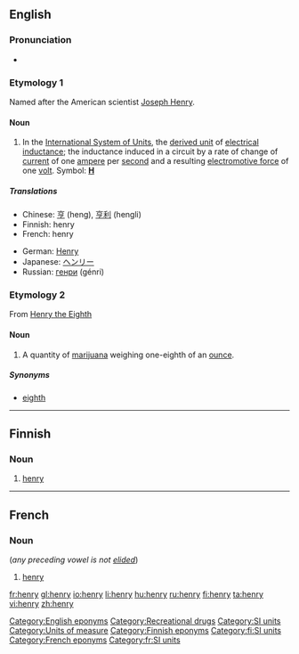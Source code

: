 ==English==

===Pronunciation===
* {{audio|en-us-henry.ogg|Audio (US)}}

===Etymology 1===
{{wikipedia|Henry (inductance)}}
Named after the American scientist [[w:Joseph Henry|Joseph Henry]].

====Noun====
{{en-noun|pl=henries|pl2=henrys}}

# In the [[International System of Units]], the [[derived unit]] of [[electrical inductance]]; the inductance induced in a circuit by a rate of change of [[current]] of one [[ampere]] per [[second]] and a resulting [[electromotive force]] of one [[volt]].  Symbol: '''[[H]]'''

=====Translations=====
{{trans-top|SI unit for electrical inductance}}
* Chinese: [[亨]] (heng), [[亨利]] (hengli)
* Finnish: henry
* French: henry {{m}}
{{trans-mid}}
* German: [[Henry]] {{n}}
* Japanese: [[ヘンリー]]
* Russian: [[генри]] (génri)
{{trans-bottom}}

===Etymology 2===
From [[w:Henry VIII|Henry the Eighth]]

====Noun====
{{en-noun|henr|ies}}

# {{context|British|slang}} A quantity of [[marijuana]] weighing one-eighth of an [[ounce]].

=====Synonyms=====
* [[eighth]]

[[Category:English eponyms]]
[[Category:Recreational drugs]]
[[Category:SI units]]
[[Category:Units of measure]]

----

==Finnish==

===Noun===
{{fi-noun}}

# [[#English|henry]]

[[Category:Finnish eponyms]]
[[Category:fi:SI units]]

----

==French==

===Noun===
{{infl|fr|noun|g=m}} (''any preceding vowel is not [[elide]]d'')

# [[#English|henry]]

[[Category:French eponyms]]
[[Category:fr:SI units]]

[[fr:henry]]
[[gl:henry]]
[[io:henry]]
[[li:henry]]
[[hu:henry]]
[[ru:henry]]
[[fi:henry]]
[[ta:henry]]
[[vi:henry]]
[[zh:henry]]